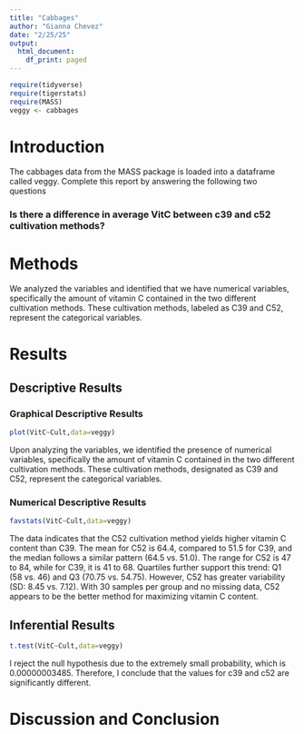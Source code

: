 ```yaml
---
title: "Cabbages"
author: "Gianna Chevez"
date: "2/25/25"
output:
  html_document:
    df_print: paged
---
```


```r
require(tidyverse)
require(tigerstats)
require(MASS)
veggy <- cabbages
```

# Introduction

<!--In this section you explain what you are trying to show.  Where did the data come from?  What is the research or other question you are trying to answer?!-->
 The cabbages data from the MASS package is loaded into a dataframe called veggy. Complete this report by answering the following two questions  
 
### Is there a difference in average VitC between c39 and c52 cultivation methods?  

# Methods

<!--Decide on your methods:  use "variable analysis" or other appropriate descriptors.  Make sure to choose at least one graphical method and at least one numerical method.!-->

We analyzed the variables and identified that we have numerical variables, specifically the amount of vitamin C contained in the two different cultivation methods. These cultivation methods, labeled as C39 and C52, represent the categorical variables.

# Results

<!--Divide this section into two sub-sections:  One for your descriptive  results and one for your inferential results.!-->

## Descriptive Results

### Graphical Descriptive Results

<!--Graphical results here.  Make sure to show your code.  Provide appropriate labels for axes, giving units if possible, and provide a good title for the graph, too.  Use the graphical results to describe the patterns if any that exist in the data as focused toward the research question!-->


```r
plot(VitC~Cult,data=veggy)
```

Upon analyzing the variables, we identified the presence of numerical variables, specifically the amount of vitamin C contained in the two different cultivation methods. These cultivation methods, designated as C39 and C52, represent the categorical variables.

### Numerical Descriptive Results

<!--Numerical results go here. Use the numerical results to describe the patterns if any that exist in the data as focused toward the research question!-->


```r
favstats(VitC~Cult,data=veggy)
```

The data indicates that the C52 cultivation method yields higher vitamin C content than C39. The mean for C52 is 64.4, compared to 51.5 for C39, and the median follows a similar pattern (64.5 vs. 51.0). The range for C52 is 47 to 84, while for C39, it is 41 to 68. Quartiles further support this trend: Q1 (58 vs. 46) and Q3 (70.75 vs. 54.75). However, C52 has greater variability (SD: 8.45 vs. 7.12). With 30 samples per group and no missing data, C52 appears to be the better method for maximizing vitamin C content.

## Inferential Results

<!--State hypothesis clearly.  Make sure your discussion of the inferential test covers all the aspects that the test output produces, such as test statistic, p-value etc.  Make a decision about the null hypothesis, explain the assumptions on which the selected test/procedure was based, and why the chosen procedure satisfys the assumptions and is appropriate to answer the research question!-->


```r
t.test(VitC~Cult,data=veggy)
```

I reject the null hypothesis due to the extremely small probability, which is 0.00000003485. Therefore, I conclude that the values for c39 and c52 are significantly different.

# Discussion and Conclusion

<!--Discussion and conclusion here.  If you found a relationship be sure to consider whether the relationship occurs because one of the variavbles causes the other, or whether they perhasps are related for some other reason.  Watch the chapter 6 videos from the GeorgeTown videos collection.!-->
